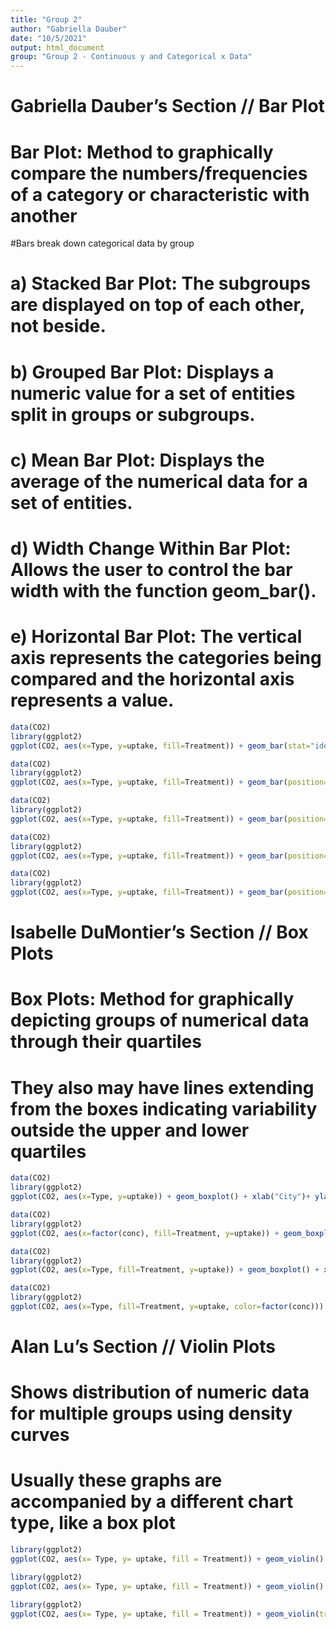 ```yaml
---
title: "Group 2"
author: "Gabriella Dauber"
date: "10/5/2021"
output: html_document
group: "Group 2 - Continuous y and Categorical x Data" 
---
```


# Gabriella Dauber's Section // Bar Plot

# Bar Plot: Method to graphically compare the numbers/frequencies of a category or characteristic with another
#Bars break down categorical data by group

# a) Stacked Bar Plot: The subgroups are displayed on top of each other, not beside. 

# b) Grouped Bar Plot: Displays a numeric value for a set of entities split in groups or subgroups. 

# c) Mean Bar Plot: Displays the average of the numerical data for a set of entities. 

# d) Width Change Within Bar Plot: Allows the user to control the bar width with the function geom_bar(). 

# e) Horizontal Bar Plot: The vertical axis represents the categories being compared and the horizontal axis represents a value. 

```r
data(CO2)
library(ggplot2)
ggplot(CO2, aes(x=Type, y=uptake, fill=Treatment)) + geom_bar(stat="identity") + xlab("City") + ylab("Uptake of CO2")

```

```r
data(CO2)
library(ggplot2)
ggplot(CO2, aes(x=Type, y=uptake, fill=Treatment)) + geom_bar(position="dodge", stat="identity") + xlab("City") + ylab("Uptake of CO2")

```

```r
data(CO2)
library(ggplot2)
ggplot(CO2, aes(x=Type, y=uptake, fill=Treatment)) + geom_bar(position="dodge",stat="summary",fun.y="mean") + xlab("City") + ylab("Uptake of CO2")

```

```r
data(CO2)
library(ggplot2)
ggplot(CO2, aes(x=Type, y=uptake, fill=Treatment)) + geom_bar(position="dodge", stat="identity", width=0.4) + xlab("City") + ylab("Uptake of CO2")

```

```r
data(CO2)
library(ggplot2)
ggplot(CO2, aes(x=Type, y=uptake, fill=Treatment)) + geom_bar(position="dodge", stat="identity", width=0.4) + xlab("City") + ylab("Uptake of CO2") + coord_flip()

```

# Isabelle DuMontier's Section // Box Plots 

# Box Plots: Method for graphically depicting groups of numerical data through their quartiles
# They also may have lines extending from the boxes indicating variability outside the upper and lower quartiles


```r
data(CO2)
library(ggplot2)
ggplot(CO2, aes(x=Type, y=uptake)) + geom_boxplot() + xlab("City")+ ylab("Uptake of CO2")

```

```r
data(CO2)
library(ggplot2)
ggplot(CO2, aes(x=factor(conc), fill=Treatment, y=uptake)) + geom_boxplot() + xlab("Concentration") + ylab("Uptake of CO2") 
```

```r
data(CO2)
library(ggplot2)
ggplot(CO2, aes(x=Type, fill=Treatment, y=uptake)) + geom_boxplot() + xlab("City") + ylab("Uptake of CO2")
```

```r
data(CO2)
library(ggplot2)
ggplot(CO2, aes(x=Type, fill=Treatment, y=uptake, color=factor(conc))) + geom_boxplot() + xlab("City") + ylab("Uptake of CO2")
```

# Alan Lu's Section // Violin Plots 

# Shows distribution of numeric data for multiple groups using density curves
# Usually these graphs are accompanied by a different chart type, like a box plot

```r
library(ggplot2)
ggplot(CO2, aes(x= Type, y= uptake, fill = Treatment)) + geom_violin() + xlab("City") + ylab("Uptake of CO2")

```

```r
library(ggplot2)
ggplot(CO2, aes(x= Type, y= uptake, fill = Treatment)) + geom_violin() + xlab("City") + ylab("Uptake of CO2") + coord_flip()

```

```r
library(ggplot2)
ggplot(CO2, aes(x= Type, y= uptake, fill = Treatment)) + geom_violin(trim = FALSE) + xlab("City") + ylab("Uptake of CO2")

```

